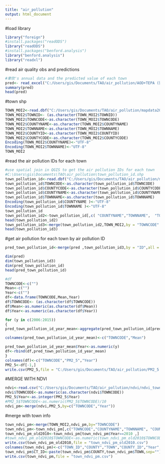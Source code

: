 ---
title: "air_pollution"
output: html_document
---

#load library
```{r}
library("foreign")
#install.packages("readODS")
library("readODS")
#install.packages("benford.analysis") 
library("benford.analysis")
library("readxl")
```

#read air quality obs and predictions
```{r}
#聿欣's annual data and the predicted value of each town
pred<- read_excel("C:/Users/gis/Documents/TAO/air_pollution/AOD+TEPA (劉聿欣)/聿欣_data/complete_prediction_5(聿欣).xlsx")
summary(pred)
head(pred)

```

#town shp
```{r}
TOWN_MOI2<-read.dbf("C:/Users/gis/Documents/TAO/air_pollution/mapdata201911260954/TOWN_MOI_1081121.dbf")
TOWN_MOI2$TOWNID<- (as.character(TOWN_MOI2$TOWNID))
TOWN_MOI2$TOWNCODE<-as.character(TOWN_MOI2$TOWNCODE)
TOWN_MOI2$COUNTYNAME<-as.character(TOWN_MOI2$COUNTYNAME)
TOWN_MOI2$TOWNNAME<-as.character(TOWN_MOI2$TOWNNAME)
TOWN_MOI2$COUNTYID<-as.character(TOWN_MOI2$COUNTYID)
TOWN_MOI2$COUNTYCODE<-as.character(TOWN_MOI2$COUNTYCODE)
Encoding(TOWN_MOI2$COUNTYNAME)<-"UTF-8"
Encoding(TOWN_MOI2$TOWNNAME)<-"UTF-8"
TOWN_MOI2
```

#read the air pollution IDs for each town
```{r}
#use spatial join in QGIS to get the air pollution IDs for each town
#C:\Users\gis\Documents\TAO\air_pollution\town_pollution_id.shp
town_pollution_id<-read.dbf("C:/Users/gis/Documents/TAO/air_pollution/mapdata201911260954/grid_join_town.dbf")
town_pollution_id$TOWNCODE<-as.character(town_pollution_id$TOWNCODE)
town_pollution_id$COUNTYCODE<-as.character(town_pollution_id$COUNTYCODE)
town_pollution_id$COUNTYNAME<-as.character(town_pollution_id$COUNTYNAME)
town_pollution_id$TOWNNAME<-as.character(town_pollution_id$TOWNNAME)
Encoding(town_pollution_id$COUNTYNAME )<-"UTF-8"
Encoding(town_pollution_id$TOWNNAME )<-"UTF-8"
town_pollution_id
town_pollution_id2<-town_pollution_id[,c( "COUNTYNAME","TOWNNAME",  "TOWNID","TOWNCODE",   "TOWNENG","COUNTYID","COUNTYCODE","ID" )]
head(town_pollution_id2)
town_pollution_id3<-merge(town_pollution_id2,TOWN_MOI2,by = "TOWNCODE" )
head(town_pollution_id3)
```

#get air pollution  for each town by air pollution ID
```{r}
pred_town_pollution_id<-merge(pred ,town_pollution_id3,by = "ID",all = F)

dim(pred)
dim(town_pollution_id3)
dim(pred_town_pollution_id)
head(pred_town_pollution_id)

#df
TOWNCODE<-c("")
Mean<-c("")
Year<-c("")
df<-data.frame(TOWNCODE,Mean,Year)
df$TOWNCODE<- (as.character(df$TOWNCODE))
df$Mean<-as.numeric(as.character(df$Mean))
df$Year<-as.numeric(as.character(df$Year))

for (y in c(2006:2015)) 
{
pred_town_pollution_id_year_mean<-aggregate(pred_town_pollution_id[pred_town_pollution_id$year  ==y,c("predict(lm_all_inter_complete_4, yt_data_1)")] ,by=   list(pred_town_pollution_id[pred_town_pollution_id$year==y,]$TOWNCODE ), mean)

colnames(pred_town_pollution_id_year_mean)<-c("TOWNCODE","Mean")

pred_town_pollution_id_year_mean$Year<-as.numeric(y)
df<-rbind(df,pred_town_pollution_id_year_mean)
}
colnames(df)<-c("TOWNCODE","PM2_5","Year")
PM2_5<-df[-1,]
write.csv(PM2_5,file = "C:/Users/gis/Documents/TAO/air_pollution/PM2_5.csv")
```

#MERGE WITH NDVI
```{r}
ndvi<-read.csv("C:/Users/gis/Documents/TAO/air_pollution/ndvi/ndvi_towncode.csv")
ndvi$TOWNCODE<-as.numeric(as.character(ndvi$TOWNCODE))
PM2_5$Year<-as.integer(PM2_5$Year)
#PM2_5$TOWNCODE<-as.numeric(PM2_5$TOWNCODE)/10
ndvi_pm<-merge(ndvi,PM2_5,by=c("TOWNCODE","Year"))
```

#merge with town info
```{r}
town_ndvi_pm<-merge(TOWN_MOI2,ndvi_pm,by="TOWNCODE")
town_ndvi_pm<-town_ndvi_pm[,c("TOWNCODE","COUNTYNAME","TOWNNAME", "COUNTYCODE","Year","NDVI","PM2_5")]
town_ndvi_pm_old2010<-town_ndvi_pm[town_ndvi_pm$Year==2010 ,]
#town_ndvi_pm_old2010$TOWNCODE<-as.numeric(town_ndvi_pm_old2010$TOWNCODE)
write.csv(town_ndvi_pm_old2010,file = "town_ndvi_pm_old2010.csv")
colnames(town_ndvi_pm)<-c("TOWN_ID","COUNTY","TOWN","COUNTY_ID","Year","NDVI","PM2_5")
town_ndvi_pm$CT_ID<-paste(town_ndvi_pm$COUNTY,town_ndvi_pm$TOWN,sep="")
write.csv(town_ndvi_pm,file = "town_ndvi_pm.csv")
```

